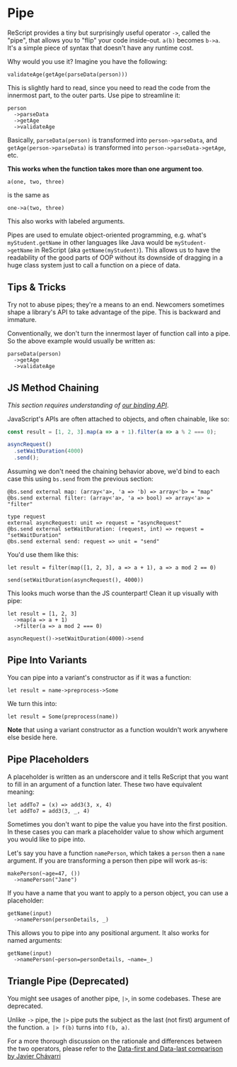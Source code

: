 # Pipe

ReScript provides a tiny but surprisingly useful operator `->`, called the "pipe", that allows you to "flip" your code inside-out. `a(b)` becomes `b->a`. It's a simple piece of syntax that doesn't have any runtime cost.

Why would you use it? Imagine you have the following:

```res
validateAge(getAge(parseData(person)))
```

This is slightly hard to read, since you need to read the code from the innermost part, to the outer parts. Use pipe to streamline it:

```res
person
  ->parseData
  ->getAge
  ->validateAge
```

Basically, `parseData(person)` is transformed into `person->parseData`, and `getAge(person->parseData)` is transformed into `person->parseData->getAge`, etc.

**This works when the function takes more than one argument too**.

```res
a(one, two, three)
```

is the same as

```res
one->a(two, three)
```

This also works with labeled arguments.

Pipes are used to emulate object-oriented programming, e.g. what's `myStudent.getName` in other languages like Java would be `myStudent->getName` in ReScript (aka `getName(myStudent)`). This allows us to have the readability of the good parts of OOP without its downside of dragging in a huge class system just to call a function on a piece of data.

## Tips & Tricks

Try not to abuse pipes; they're a means to an end. Newcomers sometimes shape a library's API to take advantage of the pipe. This is backward and immature.

Conventionally, we don't turn the innermost layer of function call into a pipe. So the above example would usually be written as:

```res
parseData(person)
  ->getAge
  ->validateAge
```

## JS Method Chaining

_This section requires understanding of [our binding API](bind-to-js-function.md#object-method)_.

JavaScript's APIs are often attached to objects, and often chainable, like so:

```js
const result = [1, 2, 3].map(a => a + 1).filter(a => a % 2 === 0);

asyncRequest()
  .setWaitDuration(4000)
  .send();
```

Assuming we don't need the chaining behavior above, we'd bind to each case this using `bs.send` from the previous section:

```res
@bs.send external map: (array<'a>, 'a => 'b) => array<'b> = "map"
@bs.send external filter: (array<'a>, 'a => bool) => array<'a> = "filter"

type request
external asyncRequest: unit => request = "asyncRequest"
@bs.send external setWaitDuration: (request, int) => request = "setWaitDuration"
@bs.send external send: request => unit = "send"
```

You'd use them like this:

```res
let result = filter(map([1, 2, 3], a => a + 1), a => a mod 2 == 0)

send(setWaitDuration(asyncRequest(), 4000))
```

This looks much worse than the JS counterpart! Clean it up visually with pipe:

```res
let result = [1, 2, 3]
  ->map(a => a + 1)
  ->filter(a => a mod 2 === 0)

asyncRequest()->setWaitDuration(4000)->send
```

## Pipe Into Variants

You can pipe into a variant's constructor as if it was a function:

```res
let result = name->preprocess->Some
```

We turn this into:

```res
let result = Some(preprocess(name))
```

**Note** that using a variant constructor as a function wouldn't work anywhere else beside here.

## Pipe Placeholders

A placeholder is written as an underscore and it tells ReScript that you want to fill in an argument of a function later. These two have equivalent meaning:

```res
let addTo7 = (x) => add3(3, x, 4)
let addTo7 = add3(3, _, 4)
```

Sometimes you don't want to pipe the value you have into the first position. In these cases you can mark a placeholder value to show which argument you would like to pipe into.

Let's say you have a function `namePerson`, which takes a `person` then a `name` argument. If you are transforming a person then pipe will work as-is:

```res
makePerson(~age=47, ())
  ->namePerson("Jane")
```

If you have a name that you want to apply to a person object, you can use a placeholder:

```res
getName(input)
  ->namePerson(personDetails, _)
```

This allows you to pipe into any positional argument. It also works for named arguments:

```res
getName(input)
  ->namePerson(~person=personDetails, ~name=_)
```

## Triangle Pipe (Deprecated)

You might see usages of another pipe, `|>`, in some codebases. These are deprecated.

Unlike `->` pipe, the `|>` pipe puts the subject as the last (not first) argument of the function. `a |> f(b)` turns into `f(b, a)`.

For a more thorough discussion on the rationale and differences between the two operators, please refer to the [Data-first and Data-last comparison by Javier Chávarri](https://www.javierchavarri.com/data-first-and-data-last-a-comparison/)
